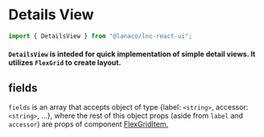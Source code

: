 
<Meta title="Data Display/Details View" component={DetailsView} />

# Details View

```jsx
import { DetailsView } from "@lanaco/lnc-react-ui";
```

<Canvas>
  <Story name="Default" args={{}}>
    <DetailsView
      fields={[
        {
          label: "Name",
          accessor: "name",
          XS: 12,
          S: 6,
          inputProps: { type: "text" },
        },
        {
          label: "Company",
          accessor: "company",
          XS: 12,
          S: 6,
          inputProps: { type: "text", disabled: true },
        },
        { label: "Address", accessor: "address", XS: 12, inputProps: { type: "text" }, },
        { label: "Gender", accessor: "gender", XS: 12, S: 6 },
        { label: "Balance", accessor: "balance", XS: 12, S: 6, inputProps: { type: "text" }, },
      ]}
      data={{name: "Katie Wilson", company: "QUAREX", address: "125 Oceanview Avenue, Moqiono, Mississippi, 418", gender: "female", balance: "$1,476.66"}}
      disableNext={true}
      disablePrevious={true}
      disableEdit={true}
      disableGoBack={true}
    />
  </Story>
</Canvas>

<ArgsTable story="Default" />

#### `DetailsView` is inteded for quick implementation of simple detail views. It utilizes `FlexGrid` to create layout.

## fields

`fields` is an array that accepts object of type {label: `<string>`, accessor: `<string>`, ...}, where the rest of this object props (aside from `label` and `accessor`) are props of component <u>[FlexGridItem](?path=/docs/layout-flex-grid--default-story).</u>